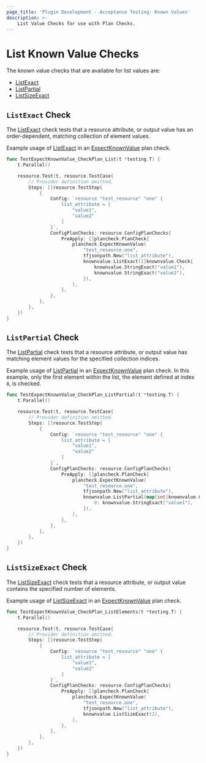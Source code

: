 ```yaml
---
page_title: 'Plugin Development - Acceptance Testing: Known Values'
description: >-
    List Value Checks for use with Plan Checks.
---
```


# List Known Value Checks

The known value checks that are available for list values are:

* [ListExact](/terraform/plugin/testing/acceptance-tests/known-value-checks/list#listexact-check)
* [ListPartial](/terraform/plugin/testing/acceptance-tests/known-value-checks/list#listpartial-check)
* [ListSizeExact](/terraform/plugin/testing/acceptance-tests/known-value-checks/list#listsizeexact-check)

## `ListExact` Check

The [ListExact](https://pkg.go.dev/github.com/hashicorp/terraform-plugin-testing/knownvalue#ListExact) check tests that a resource attribute, or output value has an order-dependent, matching collection of element values.

Example usage of [ListExact](https://pkg.go.dev/github.com/hashicorp/terraform-plugin-testing/knownvalue#ListExact) in an [ExpectKnownValue](/terraform/plugin/testing/acceptance-tests/plan-checks/resource) plan check.

```go
func TestExpectKnownValue_CheckPlan_List(t *testing.T) {
	t.Parallel()

	resource.Test(t, resource.TestCase{
		// Provider definition omitted.
		Steps: []resource.TestStep{
			{
				Config: `resource "test_resource" "one" {
					list_attribute = [
						"value1",
						"value2"
					]
				}`,
				ConfigPlanChecks: resource.ConfigPlanChecks{
					PreApply: []plancheck.PlanCheck{
						plancheck.ExpectKnownValue(
							"test_resource.one",
							tfjsonpath.New("list_attribute"),
							knownvalue.ListExact([]knownvalue.Check{
								knownvalue.StringExact("value1"),
								knownvalue.StringExact("value2"),
							}),
						),
					},
				},
			},
		},
	})
}
```

## `ListPartial` Check

The [ListPartial](https://pkg.go.dev/github.com/hashicorp/terraform-plugin-testing/knownvalue#ListPartial) check tests that a resource attribute, or output value has matching element values for the specified collection indices.

Example usage of [ListPartial](https://pkg.go.dev/github.com/hashicorp/terraform-plugin-testing/knownvalue#ListPartial) in an [ExpectKnownValue](/terraform/plugin/testing/acceptance-tests/plan-checks/resource) plan check. In this example, only the first element within the list, the element defined at index `0`, is checked.

```go
func TestExpectKnownValue_CheckPlan_ListPartial(t *testing.T) {
	t.Parallel()

	resource.Test(t, resource.TestCase{
		// Provider definition omitted.
		Steps: []resource.TestStep{
			{
				Config: `resource "test_resource" "one" {
					list_attribute = [
						"value1",
						"value2"
					]
				}`,
				ConfigPlanChecks: resource.ConfigPlanChecks{
					PreApply: []plancheck.PlanCheck{
						plancheck.ExpectKnownValue(
							"test_resource.one",
							tfjsonpath.New("list_attribute"),
							knownvalue.ListPartial(map[int]knownvalue.Check{
								0: knownvalue.StringExact("value1"),
							}),
						),
					},
				},
			},
		},
	})
}
```

## `ListSizeExact` Check

The [ListSizeExact](https://pkg.go.dev/github.com/hashicorp/terraform-plugin-testing/knownvalue#ListSizeExact) check tests that a resource attribute, or output value contains the specified number of elements.

Example usage of [ListSizeExact](https://pkg.go.dev/github.com/hashicorp/terraform-plugin-testing/knownvalue#ListSizeExact) in an [ExpectKnownValue](/terraform/plugin/testing/acceptance-tests/plan-checks/resource) plan check.

```go
func TestExpectKnownValue_CheckPlan_ListElements(t *testing.T) {
	t.Parallel()

	resource.Test(t, resource.TestCase{
		// Provider definition omitted.
		Steps: []resource.TestStep{
			{
				Config: `resource "test_resource" "one" {
					list_attribute = [
						"value1",
						"value2"
					]
				}`,
				ConfigPlanChecks: resource.ConfigPlanChecks{
					PreApply: []plancheck.PlanCheck{
						plancheck.ExpectKnownValue(
							"test_resource.one",
							tfjsonpath.New("list_attribute"),
							knownvalue.ListSizeExact(2),
						),
					},
				},
			},
		},
	})
}
```
